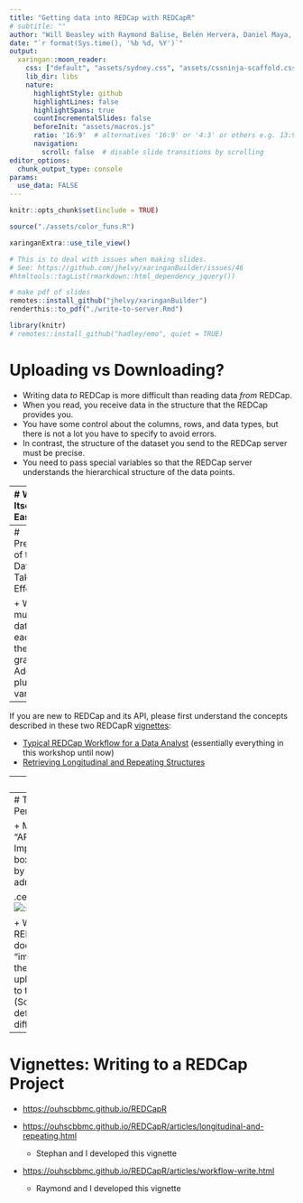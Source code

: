 ```yaml
---
title: "Getting data into REDCap with REDCapR"
# subtitle: ""
author: "Will Beasley with Raymond Balise, Belén Hervera, Daniel Maya, Anna Calderon, Tyler Bartholomew, Stephan Kadauke, and João Pedro Carmezim Correia"
date: "`r format(Sys.time(), '%b %d, %Y')`"
output:
  xaringan::moon_reader:
    css: ["default", "assets/sydney.css", "assets/cssninja-scaffold.css", "assets/ninjutsu.css"]
    lib_dir: libs
    nature:
      highlightStyle: github
      highlightLines: false
      highlightSpans: true
      countIncrementalSlides: false
      beforeInit: "assets/macros.js"
      ratio: '16:9'  # alternatives '16:9' or '4:3' or others e.g. 13:9
      navigation:
        scroll: false  # disable slide transitions by scrolling
editor_options: 
  chunk_output_type: console
params:
  use_data: FALSE
---
```


```r
knitr::opts_chunk$set(include = TRUE)

source("./assets/color_funs.R")

xaringanExtra::use_tile_view()
```

```r
# This is to deal with issues when making slides.
# See: https://github.com/jhelvy/xaringanBuilder/issues/46
#htmltools::tagList(rmarkdown::html_dependency_jquery())
```

```r
# make pdf of slides
remotes::install_github("jhelvy/xaringanBuilder")
renderthis::to_pdf("./write-to-server.Rmd")
```

```r
library(knitr)
# remotes::install_github("hadley/emo", quiet = TRUE)
```

# Uploading vs Downloading?

+ Writing data _to_ REDCap is more difficult than reading data _from_ REDCap.
+ When you read, you receive data in the structure that the REDCap provides you.
+ You have some control about the columns, rows, and data types,
  but there is not a lot you have to specify to avoid errors.
+ In contrast, the structure of the dataset you send to the REDCap server must be precise.
+ You need to pass special variables so that the REDCap server understands the
  hierarchical structure of the data points.

---
# Writing Itself is Easy

```r
REDCapR::redcap_write(
  ds_to_write                 = ds_patient,
  redcap_uri                  = credential$redcap_uri,
  token                       = credential$token,
  convert_logical_to_integer  = TRUE
)
```
<https://ouhscbbmc.github.io/REDCapR/reference/redcap_write.html>

.center[![:scale 75%](images/upload/documentation-write.png)]

---
# Preparation of the Datasets Takes Effort

+ Writing multiple datasets --each with the right grain.
+ Adding plumbing variables

---
If you are new to REDCap and its API,
please first understand the concepts described in these two REDCapR [vignettes](https://ouhscbbmc.github.io/REDCapR/articles/):

* [Typical REDCap Workflow for a Data Analyst](https://ouhscbbmc.github.io/REDCapR/articles/workflow-read.html) 
  (essentially everything in this workshop until now)
* [Retrieving Longitudinal and Repeating Structures](https://ouhscbbmc.github.io/REDCapR/articles/longitudinal-and-repeating.html)

---
# REDCapR

+ Uses the [httr](https://httr.r-lib.org/) (which uses curl) to interact with a REDCap server.
+ In a sense, REDCapR's goal is to directly translate data between REDCap's MariaDB and R's `data.frame`.  
+ Also check out [redcapAPI](https://CRAN.R-project.org/package=redcapAPI).  Benjamin Nutter have talked a lot over the years.
+ Packages like [tidyREDCap](https://CRAN.R-project.org/package=tidyREDCap), [REDCapTidieR](https://CRAN.R-project.org/package=REDCapTidieR), & [REDCapDM](https://CRAN.R-project.org/package=REDCapDM) take it a step further for facilitating important tasks.
+ Currently, there haven't been any second-level efficiencies developed for uploading, so we'll use REDCapR.
+ For a list of all the packages (not just R packages), see  [REDCap Tools](https://redcap-tools.github.io/projects/) (<https://redcap-tools.github.io/projects/>).
+ A part of this presentation requires the most recent version (that's not yet on CRAN): `remotes::install_github("OuhscBbmc/REDCapR")`

---
# Token Permission

+ Make sure the "API Import/Update" box is checked by the project admin.

.center[![:scale 75%](images/upload/token-permission.png)]

+ Within REDCapR documentation, "import" means the client is uploading/writing to the server.  (Some packages define it differently.)

---
# Vignettes: Writing to a REDCap Project

+ <https://ouhscbbmc.github.io/REDCapR>

+ <https://ouhscbbmc.github.io/REDCapR/articles/longitudinal-and-repeating.html>
  + Stephan and I developed this vignette

+ <https://ouhscbbmc.github.io/REDCapR/articles/workflow-write.html>
  + Raymond and I developed this vignette
